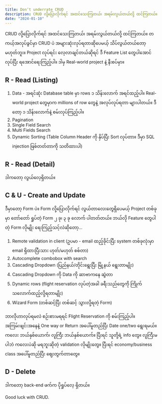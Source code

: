 ```yaml
---
title: Don’t underrate CRUD
description: CRUD လို့ပြောလိုက်ရင် အထင်သေးကြတယ်၊ အရမ်းလွယ်တယ်လို့ ထင်ကြတယ်။ တကယ့်အလုပ်ခွင်မှာ CRUD ပဲ အများဆုံးလုပ်ရတာဆိုပေမယ့် သိပ်လွယ်တယ်တော့ မဟုတ်ဘူး။ Project လုပ်ရင်း လေ့လာချင်တယ်ဆိုရင် ဒီ Feature List တွေပါအောင် လုပ်ပြီး ရအောင်​ရေးကြည့်ပါ။ ဒါမှ Real-world project နဲ့ နီးစပ်မှာ။
date: "2024-01-10"
---
```


CRUD လို့ပြောလိုက်ရင် အထင်သေးကြတယ်၊ အရမ်းလွယ်တယ်လို့ ထင်ကြတယ်။ တကယ့်အလုပ်ခွင်မှာ CRUD ပဲ အများဆုံးလုပ်ရတာဆိုပေမယ့် သိပ်လွယ်တယ်တော့ မဟုတ်ဘူး။ Project လုပ်ရင်း လေ့လာချင်တယ်ဆိုရင် ဒီ Feature List တွေပါအောင် လုပ်ပြီး ရအောင်​ရေးကြည့်ပါ။ ဒါမှ Real-world project နဲ့ နီးစပ်မှာ။

## R - Read (Listing)

1. Data - အရင်ဆုံး Database table မှာ rows ၁ သိန်းလောက် အရင်ထည့်ပါ။ Real-world project တွေမှာက millions of row တွေနဲ့ အလုပ်လုပ်ရတာ များပါတယ်။ ဒီတော့ ၁ သိန်းလောက်နဲ့ စမ်းလုပ်ကြည့်ပါ။
2. Pagination
3. Single Field Search
4. Multi Fields Search
5. Dynamic Sorting (Table Column Header ကို နှိပ်ပြီး Sort လုပ်တာ။ ဒီမှာ SQL injection ဖြစ်တတ်တာကို သတိထားပါ)

## R - Read (Detail)

ဒါကတော့ လွယ်လေ့ရှိတယ်။

## C & U - Create and Update

ဒီမှာတော့ Form ပဲ။ Form လို့ပြောလိုက်ရင် လွယ်တာလေးတွေရှိပေမယ့် Project တစ်ခုမှာ တော်တော် ရှုပ်တဲ့ Form ၂ ခု၊ ၃ ခု လောက် ပါတတ်တယ်။ ဘယ်လို Feature တွေပါတဲ့ Form လိုမျိုး ရေးကြည့်သင့်လဲဆိုတော့...

1. Remote validation in client (ဥပမာ - email ထည့်ခိုင်းပြီး system တစ်ခုလုံးမှာ email ရှိထားပြီးသား ဟုတ်/မဟုတ် စစ်တာ)
2. Autocomplete combobox with search
3. Cascading Dropdown (ပြည်နယ်/တိုင်းရွေးပြီး မြို့နယ် ရွေးတာမျိုး)
4. Cascading Dropdown ကို Data ကို ဆာဗာကနေ ဆွဲတာ
5. Dynamic rows (flight reservation လုပ်တဲ့အခါ ခရီးသည်တွေကို ကြိုက်သလောက်ထည့်လို့ရတာမျိုး)
6. Wizard Form (တစ်ဆင့်ပြီး တစ်ဆင့် သွားလို့ရတဲ့ Form)

<Callout>
  ဘာလိုဟာလုပ်ရမလဲ စဉ်းစားမရရင် Flight Reservation ကို စမ်းကြည့်ပါ။
  အကြမ်းဖျင်းအနေနဲ့ One way or Return အပေါ်မူတည်ပြီး Date one/two ရွေးရမယ်။ ကလေး
  ဘယ်နှစ်ယောက်၊ လူကြီး ဘယ်နှစ်ယောက်။ ပြီးရင် သူတို့ရဲ့ info တွေ။ လူကြီးမပါဘဲ
  ကလေးပဲဆို မရဘူးဆိုတဲ့ validation လိုမျိုးတွေ။ ပြီးရင် economy/business class
  အပေါ်မူတည်ပြီး ဈေးတွက်တာတွေ။
</Callout>

## D - Delete

ဒါကတော့ back-end ဖက်က ပိုရှုပ်လေ့ ရှိတယ်။

Good luck with CRUD.
